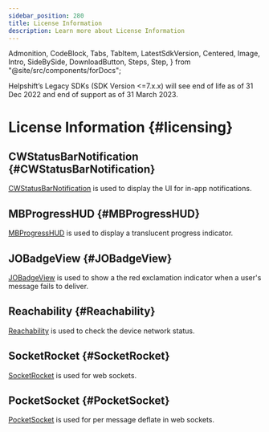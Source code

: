 ```yaml
---
sidebar_position: 280
title: License Information
description: Learn more about License Information
---
```


  Admonition,
  CodeBlock,
  Tabs,
  TabItem,
  LatestSdkVersion,
  Centered,
  Image,
  Intro,
  SideBySide,
  DownloadButton,
  Steps,
  Step,
} from "@site/src/components/forDocs";

<Admonition type="danger" title="Important">

Helpshift’s Legacy SDKs (SDK Version <=7.x.x) will see end of life as of 31 Dec 2022 and end of support as of 31 March 2023.

</Admonition>

# License Information {#licensing}

## CWStatusBarNotification {#CWStatusBarNotification}

[CWStatusBarNotification](https://github.com/cezarywojcik/CWStatusBarNotification) is used to display the UI for in-app notifications.

## MBProgressHUD {#MBProgressHUD}

[MBProgressHUD](https://github.com/jdg/MBProgressHUD) is used to display a translucent progress indicator.

## JOBadgeView {#JOBadgeView}

[JOBadgeView](https://github.com/radelcom/JOBadgeView) is used to show a the red exclamation indicator when a user's message fails to deliver.

## Reachability {#Reachability}

[Reachability](https://github.com/tonymillion/Reachability) is used to check the device network status.

## SocketRocket {#SocketRocket}

[SocketRocket](https://github.com/facebook/SocketRocket) is used for web sockets.

## PocketSocket {#PocketSocket}

[PocketSocket](https://github.com/zwopple/PocketSocket) is used for per message deflate in web sockets.
